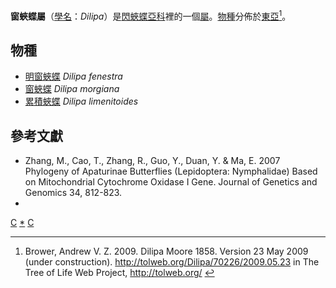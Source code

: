 {{NoteTA
|G1=Butterfly
}}
{{Automatic Taxobox
| taxon = Dilipa
| authority = Moore, 1857
| image = DilipaMorgiana193 1.jpg
| image_caption = [[窗蛺蝶|窗蛺蝶]] <br />''Dilipa morgiana''
| type_species = [[窗蛺蝶|窗蛺蝶]]<br />''Dilipa morgiana''
| type_species_authority = Westwood, [1850]
| subdivision_ranks = 物種
| subdivision = 共3種，詳見正文。
| synonyms =
* ''Lelex'' <small>de Nicéville 1900</small>
* 累積蛺蝶屬 ''Lelecella'' <small>Hemming 1939</small>
}}

'''窗蛺蝶屬'''（[[學名|學名]]：''Dilipa''）是[[閃蛺蝶亞科|閃蛺蝶亞科]]裡的一個[[屬|屬]]。[[物種|物種]]分佈於[[東亞|東亞]]<ref>Brower, Andrew V. Z. 2009. Dilipa Moore 1858. Version 23 May 2009 (under construction). http://tolweb.org/Dilipa/70226/2009.05.23 in The Tree of Life Web Project, http://tolweb.org/ {{Wayback|url=http://tolweb.org/ |date=20110515100516 }}</ref>。

== 物種 ==
* [[明窗蛺蝶|明窗蛺蝶]] ''Dilipa fenestra''
* [[窗蛺蝶|窗蛺蝶]] ''Dilipa morgiana''
* [[累積蛺蝶|累積蛺蝶]] ''Dilipa limenitoides''

== 參考文獻 ==
* Zhang, M., Cao, T., Zhang, R., Guo, Y., Duan, Y. & Ma, E. 2007 Phylogeny of Apaturinae Butterflies (Lepidoptera: Nymphalidae) Based on Mitochondrial Cytochrome Oxidase I Gene. Journal of Genetics and Genomics 34, 812-823.
* {{Cite book | author = 寿建新 周尧 李宇飞 | title = 世界蝴蝶分類名錄 | location = 中國 | publisher = 陝西科學技術出版社 | date = 2006-04-01 | ISBN = 9787536936768 | language= zh-hans }}

{{Commons category|Dilipa}}

{{閃蛺蝶亞科}}
{{Taxonbar}}

[[Category:閃蛺蝶亞科|C]]
[[Category:窗蛺蝶屬|*]]
[[Category:1857年描述的分类群|C]]